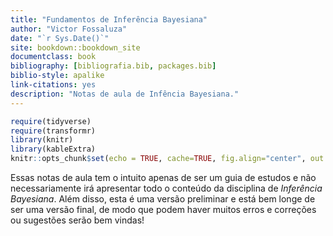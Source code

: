```yaml
--- 
title: "Fundamentos de Inferência Bayesiana"
author: "Victor Fossaluza"
date: "`r Sys.Date()`"
site: bookdown::bookdown_site
documentclass: book
bibliography: [bibliografia.bib, packages.bib]
biblio-style: apalike
link-citations: yes
description: "Notas de aula de Infência Bayesiana."
---
```


```r
require(tidyverse)
require(transformr)
library(knitr)
library(kableExtra)
knitr::opts_chunk$set(echo = TRUE, cache=TRUE, fig.align="center", out.width="80%", warning=FALSE, message = FALSE)
```


Essas notas de aula tem o intuito apenas de ser um guia de estudos e não necessariamente irá apresentar todo o conteúdo da disciplina de *Inferência Bayesiana*. Além disso, esta é uma versão preliminar e está bem longe de ser uma versão final, de modo que podem haver muitos erros e correções ou sugestões serão bem vindas!
